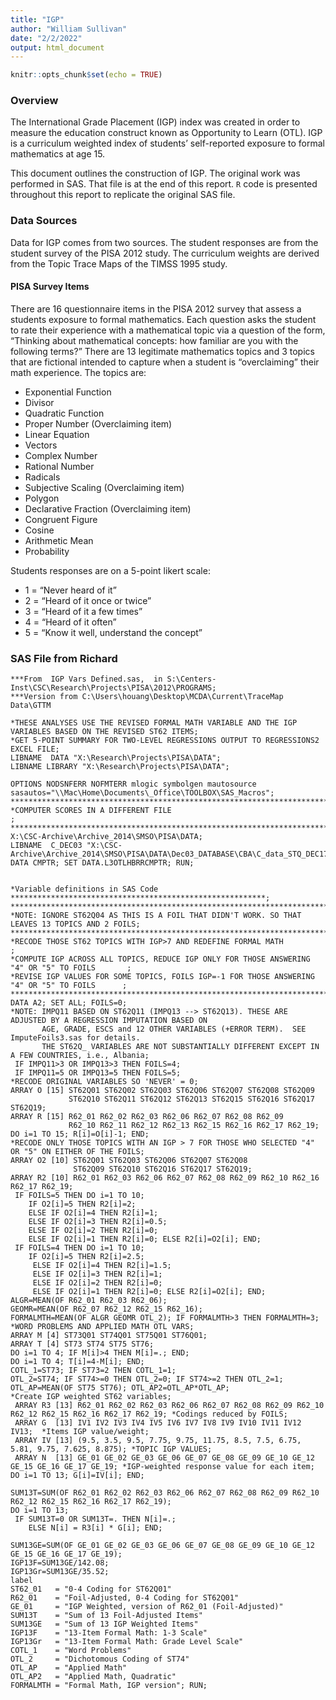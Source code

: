 ```yaml
---
title: "IGP"
author: "William Sullivan"
date: "2/2/2022"
output: html_document
---
```


```r
knitr::opts_chunk$set(echo = TRUE)
```

### Overview

The International Grade Placement (IGP) index was created in order to measure the education construct known as Opportunity to Learn (OTL). IGP is a curriculum weighted index of students' self-reported exposure to formal mathematics at age 15.

This document outlines the construction of IGP. The original work was performed in SAS. That file is at the end of this report. `R` code is presented throughout this report to replicate the original SAS file.

### Data Sources

Data for IGP comes from two sources. The student responses are from the student survey of the PISA 2012 study. The curriculum weights are derived from the Topic Trace Maps of the TIMSS 1995 study.

#### PISA Survey Items

There are 16 questionnaire items in the PISA 2012 survey that assess a students exposure to formal mathematics. Each question asks the student to rate their experience with a mathematical topic via a question of the form, "Thinking about mathematical concepts: how familiar are you with the following terms?" There are 13 legitimate mathematics topics and 3 topics that are fictional intended to capture when a student is "overclaiming" their math experience. The topics are:

- Exponential Function
- Divisor
- Quadratic Function
- Proper Number (Overclaiming item)
- Linear Equation
- Vectors
- Complex Number
- Rational Number
- Radicals
- Subjective Scaling (Overclaiming item)
- Polygon
- Declarative Fraction (Overclaiming item)
- Congruent Figure
- Cosine
- Arithmetic Mean
- Probability

Students responses are on a 5-point likert scale:

- 1 = "Never heard of it"
- 2 = "Heard of it once or twice"
- 3 = "Heard of it a few times"
- 4 = "Heard of it often"
- 5 = "Know it well, understand the concept"


### SAS File from Richard

```{}
***From  IGP Vars Defined.sas,  in S:\Centers-Inst\CSC\Research\Projects\PISA\2012\PROGRAMS;
***Version from C:\Users\houang\Desktop\MCDA\Current\TraceMap Data\GTTM

*THESE ANALYSES USE THE REVISED FORMAL MATH VARIABLE AND THE IGP VARIABLES BASED ON THE REVISED ST62 ITEMS;
*GET 5-POINT SUMMARY FOR TWO-LEVEL REGRESSIONS OUTPUT TO REGRESSIONS2 EXCEL FILE;
LIBNAME  DATA "X:\Research\Projects\PISA\DATA";
LIBNAME LIBRARY "X:\Research\Projects\PISA\DATA"; 

OPTIONS NODSNFERR NOFMTERR mlogic symbolgen mautosource sasautos="\\Mac\Home\Documents\_Office\TOOLBOX\SAS_Macros";
*******************************************************************************************;
*COMPUTER SCORES IN A DIFFERENT FILE                                                       ;
*******************************************************************************************;
X:\CSC-Archive\Archive_2014\SMSO\PISA\DATA;
LIBNAME  C_DEC03 "X:\CSC-Archive\Archive_2014\SMSO\PISA\DATA\Dec03_DATABASE\CBA\C_data_STQ_DEC17";
DATA CMPTR; SET DATA.L3OTLHBRRCMPTR; RUN;


*Variable definitions in SAS Code *********************************************************;
**********************************************************************************************;
*NOTE: IGNORE ST62Q04 AS THIS IS A FOIL THAT DIDN'T WORK. SO THAT LEAVES 13 TOPICS AND 2 FOILS;
**********************************************************************************************;
*RECODE THOSE ST62 TOPICS WITH IGP>7 AND REDEFINE FORMAL MATH                                 ; 
*COMPUTE IGP ACROSS ALL TOPICS, REDUCE IGP ONLY FOR THOSE ANSWERING "4" OR "5" TO FOILS       ;
*REVISE IGP VALUES FOR SOME TOPICS, FOILS IGP=-1 FOR THOSE ANSWERING "4" OR "5" TO FOILS      ;
**********************************************************************************************;
DATA A2; SET ALL; FOILS=0;
*NOTE: IMPQ11 BASED ON ST62Q11 (IMPQ13 --> ST62Q13). THESE ARE ADJUSTED BY A REGRESSION IMPUTATION BASED ON 
       AGE, GRADE, ESCS and 12 OTHER VARIABLES (+ERROR TERM).  SEE ImputeFoils3.sas for details.
       THE ST62Q_ VARIABLES ARE NOT SUBSTANTIALLY DIFFERENT EXCEPT IN A FEW COUNTRIES, i.e., Albania; 
 IF IMPQ11>3 OR IMPQ13>3 THEN FOILS=4; 
 IF IMPQ11=5 OR IMPQ13=5 THEN FOILS=5;
*RECODE ORIGINAL VARIABLES SO 'NEVER' = 0;
ARRAY O [15] ST62Q01 ST62Q02 ST62Q03 ST62Q06 ST62Q07 ST62Q08 ST62Q09
             ST62Q10 ST62Q11 ST62Q12 ST62Q13 ST62Q15 ST62Q16 ST62Q17 ST62Q19;
ARRAY R [15] R62_01 R62_02 R62_03 R62_06 R62_07 R62_08 R62_09
             R62_10 R62_11 R62_12 R62_13 R62_15 R62_16 R62_17 R62_19;
DO i=1 TO 15; R[i]=O[i]-1; END;
*RECODE ONLY THOSE TOPICS WITH AN IGP > 7 FOR THOSE WHO SELECTED "4" OR "5" ON EITHER OF THE FOILS;
ARRAY O2 [10] ST62Q01 ST62Q03 ST62Q06 ST62Q07 ST62Q08
              ST62Q09 ST62Q10 ST62Q16 ST62Q17 ST62Q19;
ARRAY R2 [10] R62_01 R62_03 R62_06 R62_07 R62_08 R62_09 R62_10 R62_16 R62_17 R62_19;
 IF FOILS=5 THEN DO i=1 TO 10; 
    IF O2[i]=5 THEN R2[i]=2;
    ELSE IF O2[i]=4 THEN R2[i]=1;
    ELSE IF O2[i]=3 THEN R2[i]=0.5;
    ELSE IF O2[i]=2 THEN R2[i]=0;
    ELSE IF O2[i]=1 THEN R2[i]=0; ELSE R2[i]=O2[i]; END; 
 IF FOILS=4 THEN DO i=1 TO 10; 
    IF O2[i]=5 THEN R2[i]=2.5;
     ELSE IF O2[i]=4 THEN R2[i]=1.5;
     ELSE IF O2[i]=3 THEN R2[i]=1;
     ELSE IF O2[i]=2 THEN R2[i]=0;
     ELSE IF O2[i]=1 THEN R2[i]=0; ELSE R2[i]=O2[i]; END; 
ALGR=MEAN(OF R62_01 R62_03 R62_06);
GEOMR=MEAN(OF R62_07 R62_12 R62_15 R62_16);
FORMALMTH=MEAN(OF ALGR GEOMR OTL_2); IF FORMALMTH>3 THEN FORMALMTH=3;
*WORD PROBLEMS AND APPLIED MATH OTL VARS;
ARRAY M [4] ST73Q01 ST74Q01 ST75Q01 ST76Q01;
ARRAY T [4] ST73 ST74 ST75 ST76;
DO i=1 TO 4; IF M[i]>4 THEN M[i]=.; END;
DO i=1 TO 4; T[i]=4-M[i]; END;
COTL_1=ST73; IF ST73=2 THEN COTL_1=1;
OTL_2=ST74; IF ST74>=0 THEN OTL_2=0; IF ST74>=2 THEN OTL_2=1;
OTL_AP=MEAN(OF ST75 ST76); OTL_AP2=OTL_AP*OTL_AP;
*Create IGP weighted ST62 variables;
 ARRAY R3 [13] R62_01 R62_02 R62_03 R62_06 R62_07 R62_08 R62_09 R62_10 R62_12 R62_15 R62_16 R62_17 R62_19; *Codings reduced by FOILS;
 ARRAY G  [13] IV1 IV2 IV3 IV4 IV5 IV6 IV7 IV8 IV9 IV10 IV11 IV12 IV13;  *Items IGP value/weight;
 ARRAY IV [13] (9.5, 3.5, 9.5, 7.75, 9.75, 11.75, 8.5, 7.5, 6.75, 5.81, 9.75, 7.625, 8.875); *TOPIC IGP VALUES;
 ARRAY N  [13] GE_01 GE_02 GE_03 GE_06 GE_07 GE_08 GE_09 GE_10 GE_12 GE_15 GE_16 GE_17 GE_19; *IGP-weighted response value for each item;
DO i=1 TO 13; G[i]=IV[i]; END;

SUM13T=SUM(OF R62_01 R62_02 R62_03 R62_06 R62_07 R62_08 R62_09 R62_10 R62_12 R62_15 R62_16 R62_17 R62_19);
DO i=1 TO 13;
 IF SUM13T=0 OR SUM13T=. THEN N[i]=.;
    ELSE N[i] = R3[i] * G[i]; END; 

SUM13GE=SUM(OF GE_01 GE_02 GE_03 GE_06 GE_07 GE_08 GE_09 GE_10 GE_12 GE_15 GE_16 GE_17 GE_19); 
IGP13F=SUM13GE/142.08;
IGP13Gr=SUM13GE/35.52;  
label
ST62_01   = "0-4 Coding for ST62Q01"
R62_01    = "Foil-Adjusted, 0-4 Coding for ST62Q01"
GE_01     = "IGP Weighted, version of R62_01 (Foil-Adjusted)"
SUM13T    = "Sum of 13 Foil-Adjusted Items"
SUM13GE   = "Sum of 13 IGP Weighted Items"
IGP13F    = "13-Item Formal Math: 1-3 Scale"
IGP13Gr   = "13-Item Formal Math: Grade Level Scale"
COTL_1    = "Word Problems"
OTL_2     = "Dichotomous Coding of ST74"
OTL_AP    = "Applied Math"
OTL_AP2   = "Applied Math, Quadratic"
FORMALMTH = "Formal Math, IGP version"; RUN;
```